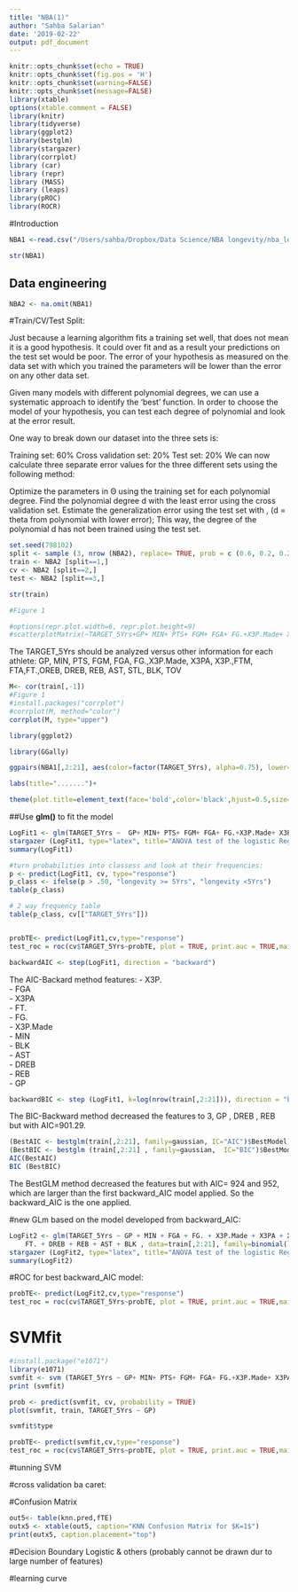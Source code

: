 ```yaml
---
title: "NBA(1)"
author: "Sahba Salarian"
date: '2019-02-22'
output: pdf_document
---
```


```r

knitr::opts_chunk$set(echo = TRUE)
knitr::opts_chunk$set(fig.pos = 'H')
knitr::opts_chunk$set(warning=FALSE)
knitr::opts_chunk$set(message=FALSE)
library(xtable)
options(xtable.comment = FALSE)
library(knitr)
library(tidyverse)
library(ggplot2)
library(bestglm) 
library(stargazer)
library(corrplot)
library (car)
library (repr)
library (MASS)
library (leaps)
library(pROC)
library(ROCR)
```

#Introduction

```r
NBA1 <-read.csv("/Users/sahba/Dropbox/Data Science/NBA longevity/nba_logreg.csv", header=T, stringsAsFactors=F)
```


```r
str(NBA1)
```

## Data engineering

```r
NBA2 <- na.omit(NBA1)
```


#Train/CV/Test Split:

Just because a learning algorithm fits a training set well, that does not mean it is a good hypothesis. It could over fit and as a result your predictions on the test set would be poor. The error of your hypothesis as measured on the data set with which you trained the parameters will be lower than the error on any other data set.

Given many models with different polynomial degrees, we can use a systematic approach to identify the 'best' function. In order to choose the model of your hypothesis, you can test each degree of polynomial and look at the error result.

One way to break down our dataset into the three sets is:

Training set: 60%
Cross validation set: 20%
Test set: 20%
We can now calculate three separate error values for the three different sets using the following method:

Optimize the parameters in Θ using the training set for each polynomial degree.
Find the polynomial degree d with the least error using the cross validation set.
Estimate the generalization error using the test set with 
, (d = theta from polynomial with lower error);
This way, the degree of the polynomial d has not been trained using the test set.


```r
set.seed(798102) 
split <- sample (3, nrow (NBA2), replace= TRUE, prob = c (0.6, 0.2, 0.2))
train <- NBA2 [split==1,]
cv <- NBA2 [split==2,]
test <- NBA2 [split==3,]

```

```r
str(train)
```


```r
#Figure 1

#options(repr.plot.width=6, repr.plot.height=9)
#scatterplotMatrix(~TARGET_5Yrs+GP+ MIN+ PTS+ FGM+ FGA+ FG.+X3P.Made+ X3PA+ X3P.+FTM+ FT.+OREB +DREB +REB+ AST+ STL+ BLK+ TOV, data = NBA1)

```

The TARGET_5Yrs should be analyzed versus other information for each athlete: GP, MIN, PTS, FGM, FGA, FG.,X3P.Made, X3PA, X3P.,FTM, FTA,FT.,OREB, DREB, REB, AST, STL, BLK, TOV 



```r
M<- cor(train[,-1])
#Figure 1
#install.packages("corrplot")
#corrplot(M, method="color")
corrplot(M, type="upper")

```


```r

library(ggplot2)

library(GGally)

ggpairs(NBA1[,2:21], aes(color=factor(TARGET_5Yrs), alpha=0.75), lower=list(continuous="smooth"))+ theme_bw()+

labs(title=".......")+

theme(plot.title=element_text(face='bold',color='black',hjust=0.5,size=12))

```


##Use **glm()** to fit the model

```r
LogFit1 <- glm(TARGET_5Yrs ~  GP+ MIN+ PTS+ FGM+ FGA+ FG.+X3P.Made+ X3PA+ X3P.+FTM+ FTA+ FT.+OREB +DREB +REB+ AST+ STL+ BLK+ TOV , data=train, family=binomial(link='logit'))
stargazer (LogFit1, type="latex", title="ANOVA test of the logistic Regresssion ", header = FALSE)
summary(LogFit1)

```

```r
#turn probabilities into classess and look at their frequencies:
p <- predict(LogFit1, cv, type="response")
p_class <- ifelse(p > .50, "longevity >= 5Yrs", "longevity <5Yrs")
table(p_class)
```
```r
# 2 way frequency table
table(p_class, cv[["TARGET_5Yrs"]])
```



```r

```









```r
probTE<- predict(LogFit1,cv,type="response")
test_roc = roc(cv$TARGET_5Yrs~probTE, plot = TRUE, print.auc = TRUE,main="ROC for GLM")
```



```r
backwardAIC <- step(LogFit1, direction = "backward")
```

The AIC-Backard method features: 
- X3P.    
- FGA      
- X3PA      
- FT.       
- FG.      
- X3P.Made  
- MIN       
- BLK       
- AST       
- DREB      
- REB       
- GP        


```r
backwardBIC <- step (LogFit1, k=log(nrow(train[,2:21])), direction = "backward")
```

The BIC-Backward method decreased the features to 3, GP , DREB , REB but with AIC=901.29.



```r

(BestAIC <- bestglm(train[,2:21], family=gaussian, IC="AIC")$BestModel)
(BestBIC <- bestglm (train[,2:21] , family=gaussian,  IC="BIC")$BestModel)
AIC(BestAIC)
BIC (BestBIC)
```
The BestGLM method decreased the features but with AIC= 924 and 952, which are larger than the first backward_AIC model applied. So the backward_AIC is the one applied.

#new GLm based on the model developed from backward_AIC:

```r
LogFit2 <- glm(TARGET_5Yrs ~ GP + MIN + FGA + FG. + X3P.Made + X3PA + X3P. + 
    FT. + DREB + REB + AST + BLK , data=train[,2:21], family=binomial(link='logit'))
stargazer (LogFit2, type="latex", title="ANOVA test of the logistic Regresssion ", header = FALSE)
summary(LogFit2)

```


#ROC for best backward_AIC model:

```r
probTE<- predict(LogFit2,cv,type="response")
test_roc = roc(cv$TARGET_5Yrs~probTE, plot = TRUE, print.auc = TRUE,main="ROC for Best AIC model")
```




# SVMfit

```r
#install.package("e1071")
library(e1071)
svmfit <- svm (TARGET_5Yrs ~ GP+ MIN+ PTS+ FGM+ FGA+ FG.+X3P.Made+ X3PA+ X3P.+FTM+ FTA+ FT.+OREB +DREB +REB+ AST+ STL+ BLK+ TOV, data = train, kernel="linear" , gamma=0.05, cost =10, scale = TRUE, probability = TRUE)
print (svmfit)
```
```r
prob <- predict(svmfit, cv, probability = TRUE)
plot(svmfit, train, TARGET_5Yrs ~ GP)
```



```r
svmfit$type
```


```r
probTE<- predict(svmfit,cv,type="response")
test_roc = roc(cv$TARGET_5Yrs~probTE, plot = TRUE, print.auc = TRUE,main="ROC for GLM")

```

#tunning SVM

#cross validation ba caret:

#Confusion Matrix



```r
out5<- table(knn.pred,fTE)
outx5 <- xtable(out5, caption="KNN Confusion Matrix for $K=1$")
print(outx5, caption.placement="top")
```




#Decision Boundary Logistic & others (probably cannot be drawn dur to large number of features)

#learning curve




